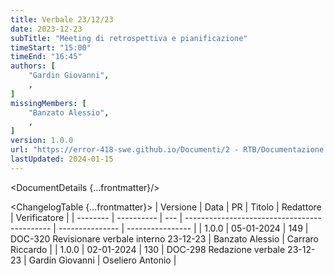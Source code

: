 ```yaml
---
title: Verbale 23/12/23
date: 2023-12-23
subTitle: "Meeting di retrospettiva e pianificazione"
timeStart: "15:00"
timeEnd: "16:45"
authors: [
	"Gardin Giovanni",
	,
]
missingMembers: [
	"Banzato Alessio",
	,
]
version: 1.0.0
url: "https://error-418-swe.github.io/Documenti/2 - RTB/Documentazione interna/Verbali/23-12-23_v1.0.0.pdf"
lastUpdated: 2024-01-15
---
```



<DocumentDetails {...frontmatter}/>

<ChangelogTable {...frontmatter}>
| Versione | Data       | PR  | Titolo                                       | Redattore       | Verificatore     |
| -------- | ---------- | --- | -------------------------------------------- | --------------- | ---------------- |
| 1.0.0    | 05-01-2024 | 149 | DOC-320 Revisionare verbale interno 23-12-23 | Banzato Alessio | Carraro Riccardo |
| 1.0.0    | 02-01-2024 | 130 | DOC-298 Redazione verbale 23-12-23           | Gardin Giovanni | Oseliero Antonio |
</ChangelogTable>

